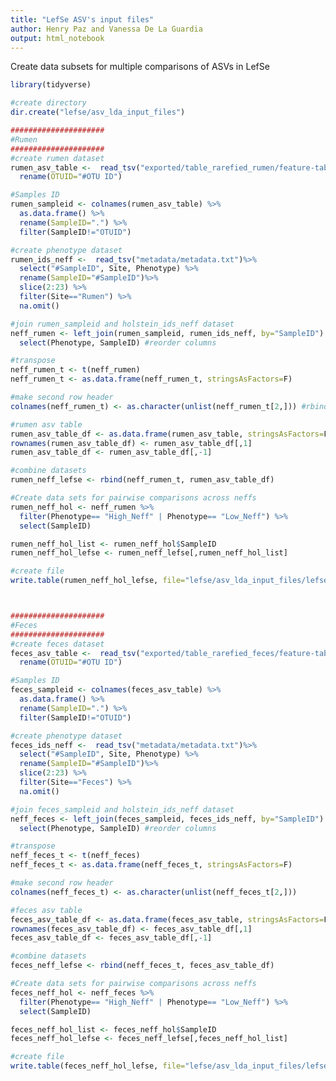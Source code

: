 ```yaml
---
title: "LefSe ASV's input files"
author: Henry Paz and Vanessa De La Guardia 
output: html_notebook
---
```


Create data subsets for multiple comparisons of ASVs in LefSe
```r
library(tidyverse)

#create directory
dir.create("lefse/asv_lda_input_files")

#####################
#Rumen
#####################
#create rumen dataset
rumen_asv_table <-  read_tsv("exported/table_rarefied_rumen/feature-table.txt", skip=1) %>% 
  rename(OTUID="#OTU ID")

#Samples ID  
rumen_sampleid <- colnames(rumen_asv_table) %>% 
  as.data.frame() %>% 
  rename(SampleID=".") %>% 
  filter(SampleID!="OTUID")

#create phenotype dataset
rumen_ids_neff <-  read_tsv("metadata/metadata.txt")%>% 
  select("#SampleID", Site, Phenotype) %>% 
  rename(SampleID="#SampleID")%>% 
  slice(2:23) %>% 
  filter(Site=="Rumen") %>% 
  na.omit() 

#join rumen_sampleid and holstein_ids_neff dataset
neff_rumen <- left_join(rumen_sampleid, rumen_ids_neff, by="SampleID") %>% 
  select(Phenotype, SampleID) #reorder columns

#transpose
neff_rumen_t <- t(neff_rumen)
neff_rumen_t <- as.data.frame(neff_rumen_t, stringsAsFactors=F)

#make second row header
colnames(neff_rumen_t) <- as.character(unlist(neff_rumen_t[2,])) #rbind needs same headers

#rumen asv table
rumen_asv_table_df <- as.data.frame(rumen_asv_table, stringsAsFactors=F)
rownames(rumen_asv_table_df) <- rumen_asv_table_df[,1]
rumen_asv_table_df <- rumen_asv_table_df[,-1]

#combine datasets
rumen_neff_lefse <- rbind(neff_rumen_t, rumen_asv_table_df)

#Create data sets for pairwise comparisons across neffs
rumen_neff_hol <- neff_rumen %>% 
  filter(Phenotype== "High_Neff" | Phenotype== "Low_Neff") %>% 
  select(SampleID)

rumen_neff_hol_list <- rumen_neff_hol$SampleID
rumen_neff_hol_lefse <- rumen_neff_lefse[,rumen_neff_hol_list]  

#create file
write.table(rumen_neff_hol_lefse, file="lefse/asv_lda_input_files/lefse_asv_input_rumen.txt", sep="\t", col.names=F, row.names=T, quote=F)



#####################
#Feces
#####################
#create feces dataset
feces_asv_table <-  read_tsv("exported/table_rarefied_feces/feature-table.txt", skip=1) %>% 
  rename(OTUID="#OTU ID")

#Samples ID  
feces_sampleid <- colnames(feces_asv_table) %>% 
  as.data.frame() %>% 
  rename(SampleID=".") %>% 
  filter(SampleID!="OTUID")

#create phenotype dataset
feces_ids_neff <-  read_tsv("metadata/metadata.txt")%>% 
  select("#SampleID", Site, Phenotype) %>% 
  rename(SampleID="#SampleID")%>% 
  slice(2:23) %>% 
  filter(Site=="Feces") %>% 
  na.omit() 

#join feces_sampleid and holstein_ids_neff dataset
neff_feces <- left_join(feces_sampleid, feces_ids_neff, by="SampleID") %>% 
  select(Phenotype, SampleID) #reorder columns

#transpose
neff_feces_t <- t(neff_feces)
neff_feces_t <- as.data.frame(neff_feces_t, stringsAsFactors=F)

#make second row header
colnames(neff_feces_t) <- as.character(unlist(neff_feces_t[2,]))

#feces asv table
feces_asv_table_df <- as.data.frame(feces_asv_table, stringsAsFactors=F)
rownames(feces_asv_table_df) <- feces_asv_table_df[,1]
feces_asv_table_df <- feces_asv_table_df[,-1]

#combine datasets
feces_neff_lefse <- rbind(neff_feces_t, feces_asv_table_df)

#Create data sets for pairwise comparisons across neffs
feces_neff_hol <- neff_feces %>% 
  filter(Phenotype== "High_Neff" | Phenotype== "Low_Neff") %>% 
  select(SampleID)

feces_neff_hol_list <- feces_neff_hol$SampleID
feces_neff_hol_lefse <- feces_neff_lefse[,feces_neff_hol_list]  

#create file
write.table(feces_neff_hol_lefse, file="lefse/asv_lda_input_files/lefse_asv_input_feces", sep="\t", col.names=F, row.names=T, quote=F)
```


